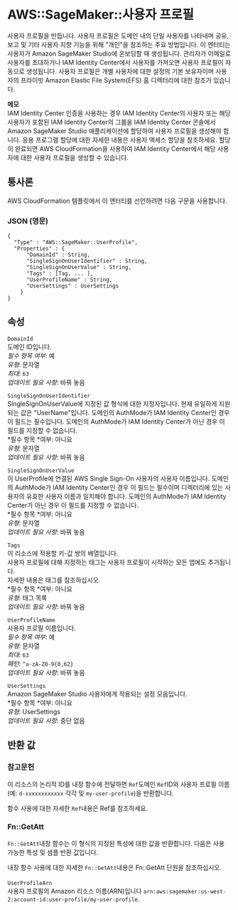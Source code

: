 # AWS::SageMaker::사용자 프로필

사용자 프로필을 만듭니다. 사용자 프로필은 도메인 내의 단일 사용자를 나타내며 공유, 보고 및 기타 사용자 지향 기능을 위해 "개인"을 참조하는 주요 방법입니다. 이 엔터티는 사용자가 Amazon SageMaker Studio에 온보딩할 때 생성됩니다. 관리자가 이메일로 사용자를 초대하거나 IAM Identity Center에서 사용자를 가져오면 사용자 프로필이 자동으로 생성됩니다. 사용자 프로필은 개별 사용자에 대한 설정의 기본 보유자이며 사용자의 프라이빗 Amazon Elastic File System(EFS) 홈 디렉터리에 대한 참조가 있습니다.

**메모**  
IAM Identity Center 인증을 사용하는 경우 IAM Identity Center의 사용자 또는 해당 사용자가 포함된 IAM Identity Center의 그룹을 IAM Identity Center 콘솔에서 Amazon SageMaker Studio 애플리케이션에 할당하여 사용자 프로필을 생성해야 합니다. 응용 프로그램 할당에 대한 자세한 내용은 사용자 액세스 할당을 참조하세요. 할당이 완료되면 AWS CloudFormation을 사용하여 IAM Identity Center에서 해당 사용자에 대한 사용자 프로필을 생성할 수 있습니다.

## 통사론

AWS CloudFormation 템플릿에서 이 엔터티를 선언하려면 다음 구문을 사용합니다.

### JSON (영문)

```
{
  "Type" : "AWS::SageMaker::UserProfile",
  "Properties" : {
      "DomainId" : String,
      "SingleSignOnUserIdentifier" : String,
      "SingleSignOnUserValue" : String,
      "Tags" : [Tag, ... ],
      "UserProfileName" : String,
      "UserSettings" : UserSettings
    }
}
```

## 속성

`DomainId`  
도메인 ID입니다.  
_필수 항목 여부_: 예  
_유형_: 문자열  
_최대_: `63`  
_업데이트 필요 사항_: 바꿔 놓음

`SingleSignOnUserIdentifier`  
SingleSignOnUserValue에 지정된 값 형식에 대한 지정자입니다. 현재 유일하게 지원되는 값은 "UserName"입니다. 도메인의 AuthMode가 IAM Identity Center인 경우 이 필드는 필수입니다. 도메인의 AuthMode가 IAM Identity Center가 아닌 경우 이 필드를 지정할 수 없습니다.  
*필수 항목 *여부: 아니요  
_유형_: 문자열  
_업데이트 필요 사항_: 바꿔 놓음

`SingleSignOnUserValue`  
이 UserProfile에 연결된 AWS Single Sign-On 사용자의 사용자 이름입니다. 도메인의 AuthMode가 IAM Identity Center인 경우 이 필드는 필수이며 디렉터리에 있는 사용자의 유효한 사용자 이름과 일치해야 합니다. 도메인의 AuthMode가 IAM Identity Center가 아닌 경우 이 필드를 지정할 수 없습니다.  
*필수 항목 *여부: 아니요  
_유형_: 문자열  
_업데이트 필요 사항_: 바꿔 놓음

`Tags`  
이 리소스에 적용할 키-값 쌍의 배열입니다.  
사용자 프로필에 대해 지정하는 태그는 사용자 프로필이 시작하는 모든 앱에도 추가됩니다.  
자세한 내용은 태그를 참조하십시오.  
*필수 항목 *여부: 아니요  
_유형_: 태그 목록  
_업데이트 필요 사항_: 바꿔 놓음

`UserProfileName`  
사용자 프로필 이름입니다.  
_필수 항목 여부_: 예  
_유형_: 문자열  
_최대_: `63`  
_패턴_: `^a-zA-Z0-9{0,62}`  
_업데이트 필요 사항_: 바꿔 놓음

`UserSettings`  
Amazon SageMaker Studio 사용자에게 적용되는 설정 모음입니다.  
*필수 항목 *여부: 아니요  
_유형_: UserSettings  
_업데이트 필요 사항_: 중단 없음

## 반환 값

### 참고문헌

이 리소스의 논리적 ID를 내장 함수에 전달하면 `Ref`도메인 `Ref`ID와 사용자 프로필 이름(예: `d-xxxxxxxxxxxx` 각각 및 `my-user-profile`)을 반환합니다.

함수 사용에 대한 자세한 `Ref`내용은 Ref를 참조하세요.

### Fn::GetAtt

`Fn::GetAtt`내장 함수는 이 형식의 지정된 특성에 대한 값을 반환합니다. 다음은 사용 가능한 특성 및 샘플 반환 값입니다.

내장 함수 사용에 대한 자세한 `Fn::GetAtt`내용은 Fn::GetAtt 단원을 참조하십시오.

####

`UserProfileArn`  
사용자 프로필의 Amazon 리소스 이름(ARN)입니다 `arn:aws:sagemaker:us-west-2:account-id:user-profile/my-user-profile`.
